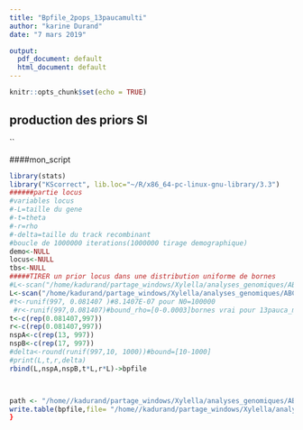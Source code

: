```yaml
---
title: "Bpfile_2pops_13paucamulti"
author: "karine Durand"
date: "7 mars 2019"

output:
  pdf_document: default
  html_document: default
---
```


```r
knitr::opts_chunk$set(echo = TRUE)
```


## production des priors SI

``

####mon_script
```r
library(stats)
library("KScorrect", lib.loc="~/R/x86_64-pc-linux-gnu-library/3.3")
######partie locus 
#variables locus
#-L=taille du gene
#-t=theta
#-r=rho
#-delta=taille du track recombinant
#boucle de 1000000 iterations(1000000 tirage demographique)
demo<-NULL
locus<-NULL
tbs<-NULL
#####TIRER un prior locus dans une distribution uniforme de bornes 
#L<-scan("/home/kadurand/partage_windows/Xylella/analyses_genomiques/ABC/1368oRTHOLOGUES_summarystats/lenght")#bound_taille du gene[100-2500]
L<-scan("/home/kadurand/partage_windows/Xylella/analyses_genomiques/ABC/msms/lenght")#bound_taille du gene[100-2500]
#t<-runif(997, 0.081407 )#8.1407E-07 pour N0=100000
 #r<-runif(997,0.081407)#bound_rho=[0-0.0003]bornes vrai pour 13pauca_multiplex augmenter la borne sup à 0.001]
t<-c(rep(0.081407,997))
r<-c(rep(0.081407,997))
nspA<-c(rep(13, 997))
nspB<-c(rep(17, 997))
#delta<-round(runif(997,10, 1000))#bound=[10-1000]
#print(L,t,r,delta)
rbind(L,nspA,nspB,t*L,r*L)->bpfile



path <- "/home//kadurand/partage_windows/Xylella/analyses_genomiques/ABC/priorgen_13paucamulti/" 
write.table(bpfile,file= "/home//kadurand/partage_windows/Xylella/analyses_genomiques/ABC/priorgen_13paucamulti/bpfile_theta",col.names=FALSE,row.names =FALSE)
}
```

